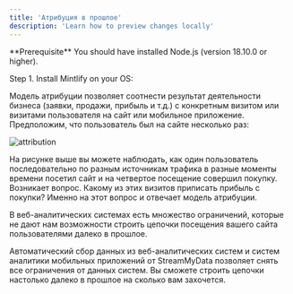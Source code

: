 ```yaml
---
title: 'Атрибуция в прошлое'
description: 'Learn how to preview changes locally'
---
```


<Info>
  **Prerequisite** You should have installed Node.js (version 18.10.0 or
  higher).
</Info>

Step 1. Install Mintlify on your OS:


Модель атрибуции позволяет соотнести результат деятельности бизнеса (заявки, продажи, прибыль и т.д.) с конкретным визитом или визитами пользователя на сайт или мобильное приложение.
Предположим, что пользователь был на сайте несколько раз:

<img
  src="/images/attribution.png"
  alt="attribution"
/>

На рисунке выше вы можете наблюдать, как один пользователь последовательно по разным источникам трафика в разные моменты времени посетил сайт и на четвертое посещение совершил покупку.
Возникает вопрос. Какому из этих визитов приписать прибыль с покупки? Именно на этот вопрос и отвечает модель атрибуции.

В веб-аналитических системах есть множество ограничений, которые не дают нам возможности строить цепочки посещения вашего сайта пользователями далеко в прошлое.

Автоматический сбор данных из веб-аналитических систем и систем аналитики мобильных приложений от StreamMyData позволяет снять все ограничения от данных систем. Вы сможете строить цепочки настолько далеко в прошлое на сколько вам захочется.

